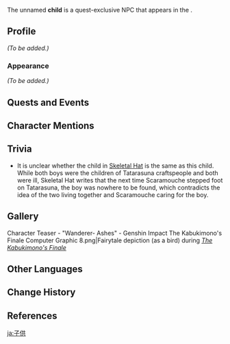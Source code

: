 {{Meta
<!-- Remove this template after adding the missing info -->
|missing_NPC_profile  = yes
}}
{{Character Infobox
|type             = Quest NPC
|image            = NPC Child.png
|realname         = <!-- Optional, if different from in-game name -->
|deceased         = Past
|region           = Inazuma
|location         = Inazuma
|affiliation      = 
|title            = 

|ancestry         = <!-- Clan/family -->
|father           = 
|mother           = 
|spouse           = 
|sibling          = 
|child            = 
|relative         = 

|voiceEN          = 
|voiceCN          = 
|voiceJP          = {{w|ja:山本亜衣|Yamamoto Ai ({{ja|山本 亜衣}})}}<ref>Twitter: [https://twitter.com/ai_yamamoto_913/status/1605136614262734848 JP VA Self Announcement]</ref>
|dialoguereward   = 
}}
The unnamed '''child''' is a quest-exclusive NPC that appears in the {{Quest|The Kabukimono's Finale}}.

==Profile==
<!--Detailed story/lore information goes here.-->
''(To be added.)''

===Appearance===
<!--Keep appearance section short and concise. Limit to 2 paragraphs with 3-4 sentences each.-->
''(To be added.)''

==Quests and Events==
{{Quests and Events}}

==Character Mentions==
{{Character Mentions}}

==Trivia==
* It is unclear whether the child in [[Skeletal Hat]] is the same as this child. While both boys were the children of Tatarasuna craftspeople and both were ill, Skeletal Hat writes that the next time Scaramouche stepped foot on Tatarasuna, the boy was nowhere to be found, which contradicts the idea of the two living together and Scaramouche caring for the boy.

==Gallery==
<gallery>
Character Teaser - "Wanderer- Ashes" - Genshin Impact
The Kabukimono's Finale Computer Graphic 8.png|Fairytale depiction (as a bird) during ''[[The Kabukimono's Finale]]''
</gallery>

==Other Languages==
{{Other Languages
|default_hidden = 1
|en      = Child
|zhs     = 孩童
|zhs_rm  = Háitóng
|zht     = 孩童
|zht_rm  = Háitóng
|ja      = 子供
|ja_rm   = Kodomo
|ko      = 아이
|es      = Niño
|fr      = Enfant
|ru      = Ребёнок
|th      = เด็กน้อย
|th_rm   = Dek-noi
|vi      = Đứa Trẻ
|de      = Kind
|id      = Anak Kecil
|pt      = Criança
|tr      = Çocuk
|it      = Bambino
}}

==Change History==
{{Change History|3.3}}

==References==
{{Reflist}}

[[ja:子供]]